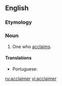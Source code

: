 ==English==

===Etymology===
{{suffix|acclaim|er|id2=agent noun|lang=en}}

===Noun===
{{en-noun}}

# One who [[acclaim]]s.

====Translations====
{{trans-top|one who acclaims}}
* Portuguese: {{t|pt|aclamador|m}}
{{trans-mid}}
{{trans-bottom}}

[[ru:acclaimer]]
[[vi:acclaimer]]
